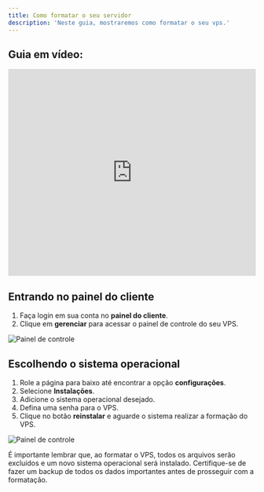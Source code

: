 ```yaml
---
title: Como formatar o seu servidor
description: 'Neste guia, mostraremos como formatar o seu vps.'
---
```


## Guia em vídeo:
<iframe
  width="100%"
  height="422"
  src="https://www.youtube.com/embed/rJ1h3FAFXe4?si=GpBmzygQxYxbee1B"
  title="YouTube video player"
  frameborder="0"
  allow="accelerometer; autoplay; clipboard-write; encrypted-media; gyroscope; picture-in-picture"
  allowfullscreen
></iframe>

## Entrando no painel do cliente
1. Faça login em sua conta no **painel do cliente**.
2. Clique em **gerenciar** para acessar o painel de controle do seu VPS.

<img
  className="block"
  src="/images/painel-de-controle.png"
  alt="Painel de controle"
/>

## Escolhendo o sistema operacional

1. Role a página para baixo até encontrar a opção **configurações**.
2. Selecione **Instalações**.
3. Adicione o sistema operacional desejado.
4. Defina uma senha para o VPS.
5. Clique no botão **reinstalar** e aguarde o sistema realizar a formação do VPS.

<img
  className="block"
  src="/images/formatar-vps.png"
  alt="Painel de controle"
/>

<Warning>
É importante lembrar que, ao formatar o VPS, todos os arquivos serão excluídos e um novo sistema operacional será instalado. Certifique-se de fazer um backup de todos os dados importantes antes de prosseguir com a formatação.
</Warning>